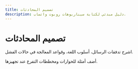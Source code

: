 ```yaml
---
title: تصميم المحادثات
description: دليل مبدئي لكتابة سيناريوهات روبوت واتساب.
---
```


# تصميم المحادثات

اشرح تدفقات الرسائل، أسلوب اللغة، وقواعد المعالجة في حالات الفشل.

أضف أمثلة للحوارات ومخططات التفرع عند تجهيزها.
